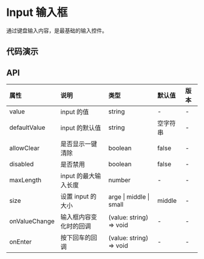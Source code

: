 

# Input 输入框

通过键盘输入内容，是最基础的输入控件。

## 代码演示

<CodeWrapper>
    <CodeBox title="基础" desc={descNormal} code={codeNormal}>
        <DemoNormal />
    </CodeBox>
</CodeWrapper>

## API

<div className="api">

| 属性          | 说明                   | 类型                    | 默认值   | 版本 |
| :------------ | :--------------------- | :---------------------- | :------- | :--- |
| value         | input 的值             | string                  | -        | -    |
| defaultValue  | input 的默认值         | string                  | 空字符串 | -    |
| allowClear    | 是否显示一键清除       | boolean                 | false    | -    |
| disabled      | 是否禁用               | boolean                 | false    | -    |
| maxLength     | input 的最大输入长度   | number                  | -        | -    |
| size          | 设置 input 的大小      | arge \| middle \| small | middle   | -    |
| onValueChange | 输入框内容变化时的回调 | (value: string) => void | -        | -    |
| onEnter       | 按下回车的回调         | (value: string) => void | -        | -    |

</div>
